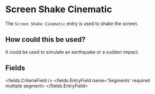 
# Screen Shake Cinematic 

The `Screen Shake Cinematic` entry is used to shake the screen.

## How could this be used?
It could be used to simulate an earthquake or a sudden impact.


## Fields

<fields.CriteriaField />
<fields.EntryField name='Segments' required multiple segment>
</fields.EntryField>
